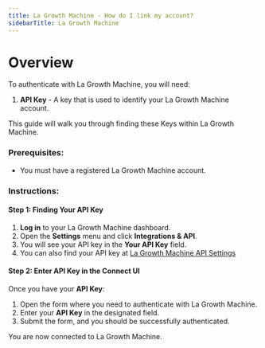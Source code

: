 ```yaml
---
title: La Growth Machine - How do I link my account?
sidebarTitle: La Growth Machine
---
```


# Overview

To authenticate with La Growth Machine, you will need:

1. **API Key** - A key that is used to identify your La Growth Machine account.

This guide will walk you through finding these Keys within La Growth Machine.

### Prerequisites:

- You must have a registered La Growth Machine account.

### Instructions:

#### Step 1: Finding Your API Key

1. **Log in** to your La Growth Machine dashboard.
2. Open the **Settings** menu and click **Integrations & API**.
3. You will see your API key in the **Your API Key** field.
4. You can also find your API key at [La Growth Machine API Settings](https://app.lagrowthmachine.com/settings/api)

#### Step 2: Enter API Key in the Connect UI

Once you have your **API Key**:

1. Open the form where you need to authenticate with La Growth Machine.
2. Enter your **API Key** in the designated field.
3. Submit the form, and you should be successfully authenticated.

You are now connected to La Growth Machine.
